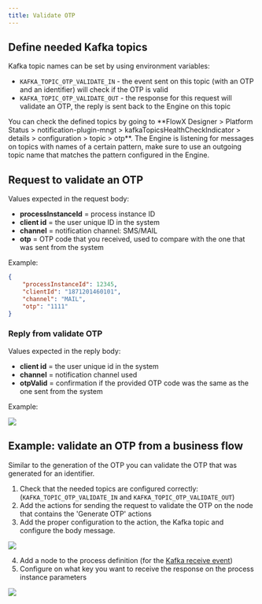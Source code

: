 ```yaml
---
title: Validate OTP
---
```


## Define needed Kafka topics

Kafka topic names can be set by using environment variables:

* `KAFKA_TOPIC_OTP_VALIDATE_IN` - the event sent on this topic (with an OTP and an identifier) will check if the OTP is valid
* `KAFKA_TOPIC_OTP_VALIDATE_OUT` - the response for this request will validate an OTP, the reply is sent back to the Engine on this topic

<Tip>
You can check the defined topics by going to **FlowX Designer > Platform Status > notification-plugin-mngt > kafkaTopicsHealthCheckIndicator > details > configuration > topic > otp**.
</Tip>

<Info>
The Engine is listening for messages on topics with names of a certain pattern, make sure to use an outgoing topic name that matches the pattern configured in the Engine.
</Info>

## Request to validate an OTP

Values expected in the request body:

* **processInstanceId** = process instance ID
* **client id** = the user unique ID in the system
* **channel** = notification channel: SMS/MAIL
* **otp** = OTP code that you received, used to compare with the one that was sent from the system

Example:

```json
{ 
    "processInstanceId": 12345, 
    "clientId": "1871201460101", 
    "channel": "MAIL", 
    "otp": "1111" 
}
```

### Reply from validate OTP

Values expected in the reply body:

* **client id** = the user unique id in the system
* **channel** = notification channel used
* **otpValid** = confirmation if the provided OTP code was the same as the one sent from the system

Example:

![](https://s3.eu-west-1.amazonaws.com/docx.flowx.ai/platform-deep-dive/otp_validate_audit.png)

## Example: validate an OTP from a business flow

Similar to the generation of the OTP you can validate the OTP that was generated for an identifier.

1. Check that the needed topics are configured correctly: (`KAFKA_TOPIC_OTP_VALIDATE_IN` and `KAFKA_TOPIC_OTP_VALIDATE_OUT`)
2. Add the actions for sending the request to validate the OTP on the node that contains the 'Generate OTP' actions
3. Add the proper configuration to the action, the Kafka topic and configure the body message.

<Frame>

![](https://s3.eu-west-1.amazonaws.com/docx.flowx.ai/platform-deep-dive/validate_otp_temp.png)

</Frame>

4. Add a node to the process definition (for the [Kafka receive event](../../../../../../building-blocks/node/message-send-received-task-node.md#message-receive-task))
5. Configure on what key you want to receive the response on the process instance parameters

<Frame>

![](https://s3.eu-west-1.amazonaws.com/docx.flowx.ai/platform-deep-dive/validate_otp3.png)

</Frame>
